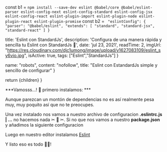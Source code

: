 const b1 = `
  npm install --save-dev eslint @babel/core @babel/eslint-parser eslint-config-next eslint-config-standard eslint-config-jsx eslint-config-react eslint-plugin-import eslint-plugin-node eslint-plugin-react eslint-plugin-promise
`
const b2 = `
"eslintConfig": {
    "parser": "@babel/eslint",
    "extends": [
      "standard",
      "standard-jsx",
      "standard-react"
    ]
}`

  title: 'Eslint con StandardJs',
  description: 'Configura de una manera rápida y sencílla tu Eslint con StandardJs 🐇',
  date: 'jul 23, 2021',
  readTime: 2,
  imgUrl: "https://res.cloudinary.com/djc1umong/image/upload/v1627083109/eslint_sy6vio.jpg",
  isActive: true,
  tags: ["Eslint","StandardJs"]
}

  name: "robots",
  content: "nofollow",
  title: "Eslint con EstandardJs simple y sencíllo de configurar"
}

  return <BlogPost meta={meta} seo={seo}>{children}</BlogPost>
}

***Vamosss...! 🐇 primero instalamos: ***

<HighlightCodeBlock block={b1} />

Aunque parezcan un montón de dependencias no es así realmente pesa muy, muy poquito así que no
te preocupes.

Una vez instalado nos vamos a nuestro archivo de configuracion **.eslintrc.js | ...** no hacemos nada ✂ 👀 ✂. Si no que
nos vamos a nuestro **package.json** y añadimos la siguiente configuracion

<HighlightCodeBlock block={b2}/>

Luego en nuestro editor instalamos [Eslint](https://marketplace.visualstudio.com/items?itemName=dbaeumer.vscode-eslint "Eslint")

Y listo eso es todo 💖😎!
